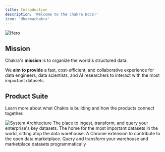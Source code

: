 ```yaml
---
title: Introduction
description: 'Welcome to the Chakra Docs!'
icon: 'dharmachakra'
---
```


<img src='/images/chakra.png' alt='Hero' />

## Mission

Chakra's **mission** is to organize the world's structured data.

We **aim to provide** a fast, cost-efficient, and collaborative experience for data engineers, data scientists, and AI researchers to interact with the most important datasets.

## Product Suite

Learn more about what Chakra is building and how the products connect together.

<img src='/images/system.svg' alt='System Architecture' subtitle='test' />

<CardGroup cols={2}>
  <Card title='Data Warehouse' icon='house' href='/datawarehouse/quick-start'>
    The place to ingest, transform, and query your enterprise's key datasets.
  </Card>
  <Card title='Data Marketplace' icon='code' href='/marketplace'>
    The home for the most important datasets in the world, sitting atop the data
    warehouse.
  </Card>
  <Card title='Data Scout' icon='screwdriver-wrench' href='/node'>
    A Chrome extension to contribute to the open data marketplace.
  </Card>
  <Card title='API Docs' icon='code' href='/api-reference'>
    Query and transform your warehouse and marketplace datasets programmatically
  </Card>
</CardGroup>
